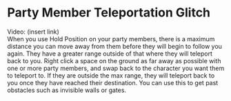 
# Party Member Teleportation Glitch

Video: (insert link) \
When you use Hold Position on your party members, there is a maximum distance you can move away from them before they will begin to follow you again. They have a greater range outside of that where they will teleport back to you. Right click a space on the ground as far away as possible with one or more party members, and swap back to the character you want them to teleport to. If they are outside the max range, they will teleport back to you once they have reached their destination. You can use this to get past obstacles such as invisible walls or gates.
